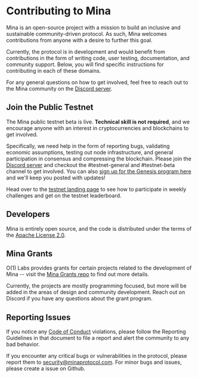 
# Contributing to Mina

Mina is an open-source project with a mission to build an inclusive and sustainable community-driven protocol. As such, Mina welcomes contributions from anyone with a desire to further this goal.

Currently, the protocol is in development and would benefit from contributions in the form of writing code, user testing, documentation, and community support. Below, you will find specific instructions for contributing in each of these domains.

For any general questions on how to get involved, feel free to reach out to the Mina community on the [Discord server](https://bit.ly/MinaDiscord).

## Join the Public Testnet

The Mina public testnet beta is live. **Technical skill is not required**, and we encourage anyone with an interest in cryptocurrencies and blockchains to get involved.

Specifically, we need help in the form of reporting bugs, validating economic assumptions, testing out node infrastructure, and general participation in consensus and compressing the blockchain. Please join the [Discord server](https://bit.ly/MinaDiscord) and checkout the #testnet-general and #testnet-beta channel to get involved. You can also [sign up for the Genesis program here](/genesis) and we'll keep you posted with updates!

Head over to the [testnet landing page](/testnet.html) to see how to participate in weekly challenges and get on the testnet leaderboard.

## Developers

Mina is entirely open source, and the code is distributed under the terms of the [Apache License 2.0](https://github.com/MinaProtocol/mina/blob/master/LICENSE).

## Mina Grants

O(1) Labs provides grants for certain projects related to the development of Mina -- visit the [Mina Grants repo](https://github.com/MinaProtocol/mina-grants) to find out more details.

Currently, the projects are mostly programming focused, but more will be added in the areas of design and community development. Reach out on Discord if you have any questions about the grant program.

## Reporting Issues

If you notice any [Code of Conduct](https://github.com/MinaProtocol/mina/blob/develop/CODE_OF_CONDUCT.md) violations, please follow the Reporting Guidelines in that document to file a report and alert the community to any bad behavior.

If you encounter any critical bugs or vulnerabilities in the protocol, please report them to security@minaprotocol.com. For minor bugs and issues, please create a issue on Github.
